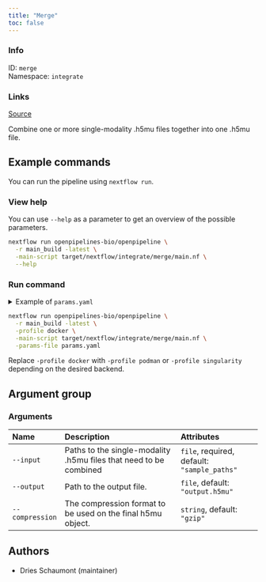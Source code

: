 ```yaml
---
title: "Merge"
toc: false
---
```


::: {.column-margin}

### Info

ID: `merge`  
Namespace: `integrate`

### Links
[Source](https://github.com/openpipelines-bio/openpipeline/blob/main/src/integrate/merge){.btn-action .btn-sm .btn-info .btn role="button"}

:::

Combine one or more single-modality .h5mu files together into one .h5mu file.


## Example commands

You can run the pipeline using `nextflow run`.

### View help

You can use `--help` as a parameter to get an overview of the possible parameters.

```bash
nextflow run openpipelines-bio/openpipeline \
  -r main_build -latest \
  -main-script target/nextflow/integrate/merge/main.nf \
  --help
```

### Run command

<details>
<summary>Example of `params.yaml`</summary>
```yaml
# Arguments
input: # please fill in - example: ["sample_paths"]
# output: "$id.$key.output.h5mu"
compression: "gzip"

# Nextflow input-output arguments
publish_dir: # please fill in - example: "output/"
# param_list: "my_params.yaml"
```
</details>

```bash
nextflow run openpipelines-bio/openpipeline \
  -r main_build -latest \
  -profile docker \
  -main-script target/nextflow/integrate/merge/main.nf \
  -params-file params.yaml
```

:::{.callout-note}
Replace `-profile docker` with `-profile podman` or `-profile singularity` depending on the desired backend.
:::

## Argument group

### Arguments

|Name            |Description                                                       |Attributes                                  |
|:---------------|:-----------------------------------------------------------------|:-------------------------------------------|
|`--input`       |Paths to the single-modality .h5mu files that need to be combined |`file`, required, default: `"sample_paths"` |
|`--output`      |Path to the output file.                                          |`file`, default: `"output.h5mu"`            |
|`--compression` |The compression format to be used on the final h5mu object.       |`string`, default: `"gzip"`                 |

## Authors

  * Dries Schaumont (maintainer)
